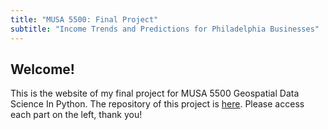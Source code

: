 ```yaml
---
title: "MUSA 5500: Final Project"
subtitle: "Income Trends and Predictions for Philadelphia Businesses"
---
```


## Welcome!

This is the website of my final project for MUSA 5500 Geospatial Data Science In Python. The repository of this project is [here](https://github.com/frankc9912/MUSA-550-Final-Frank-Chen). Please access each part on the left, thank you!
